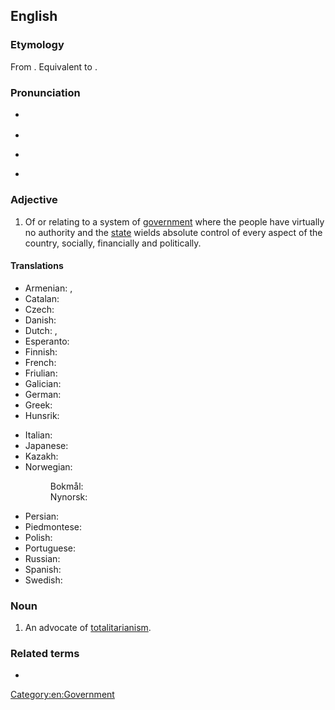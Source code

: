 ==English==

===Etymology===
From {{etyl|it|en}} {{m|it|totalitario||complete, absolute, totalitarian}} {{suffix|en||an}}. Equivalent to {{affix|en|totality|-arian}}.

===Pronunciation===
* {{a|UK}} {{IPA|en|/ˌtəʊtəlɪˈtɛɹiən/}}
* {{audio|en|LL-Q1860 (eng)-Vealhurl-totalitarian.wav|Audio (Southern England)}}
* {{a|US}} {{IPA|en|/ˌtoʊtəlɪˈtɛəɹiən/}}
* {{rhymes|en|ɛəriən}}

===Adjective===
{{en-adj}}

# Of or relating to a system of [[government]] where the people have virtually no authority and the [[state]] wields absolute control of every aspect of the country, socially, financially and politically.
#: {{ux|en|The divine truth is stronger than '''totalitarian''' falsehoods.}}

====Translations====
{{trans-top|related to the system of government}}
* Armenian: {{t+|hy|ամբողջատիրական}}, {{t+|hy|տոտալիտար}}
* Catalan: {{t|ca|totalitari}}
* Czech: {{t+|cs|totalitní}}
* Danish: {{t|da|totalitær}}
* Dutch: {{t+|nl|totalitair}}, {{t+|nl|totalitaire}}
* Esperanto: {{t|eo|totalisma}}
* Finnish: {{t+|fi|totalitaarinen}}
* French: {{t+|fr|totalitaire}}
* Friulian: {{t|fur|totalitari}}
* Galician: {{t|gl|totalitario}}
* German: {{t+|de|totalitär}}
* Greek: {{t+|el|ολοκληρωτικός}}
* Hunsrik: {{t-needed|hrx}}
{{trans-mid}}
* Italian: {{t+|it|totalitario}}
* Japanese: {{t|ja|全体主義的|tr=zentaishugiteki}}
* Kazakh: {{t|kk|тоталитарлық}}
* Norwegian:
*: Bokmål: {{t|nb|totalitær}}
*: Nynorsk: {{t|nn|totalitær}}
* Persian: {{t+|fa|توتالیتر|tr=totáliter|sc=fa-Arab}}
* Piedmontese: {{t|pms|totalitari}}
* Polish: {{t+|pl|totalitarny}}
* Portuguese: {{t+|pt|totalitário}}
* Russian: {{t+|ru|тоталита́рный}}
* Spanish: {{t|es|totalitario}}
* Swedish: {{t+|sv|totalitär}}
{{trans-bottom}}

===Noun===
{{en-noun}}

# An advocate of [[totalitarianism]].

===Related terms===
* {{l|en|totalitarianism}}

[[Category:en:Government]]